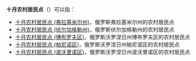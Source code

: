 '''十月农村居民点'''（{{lang-ru|Октябрьское сельское поселение}}）可以指：
* [[十月农村居民点_(弗拉基米尔州)|十月农村居民点 (弗拉基米尔州)]]，俄罗斯弗拉基米尔州的农村居民点
* [[十月农村居民点_(伏尔加格勒州)|十月农村居民点 (伏尔加格勒州)]]，俄罗斯伏尔加格勒州的农村居民点
* [[十月农村居民点_(博布罗夫区)|十月农村居民点 (博布罗夫区)]]，俄罗斯沃罗涅日州博布罗夫区的农村居民点
* [[十月农村居民点_(帕尼诺区)|十月农村居民点 (帕尼诺区)]]，俄罗斯沃罗涅日州帕尼诺区的农村居民点
* [[十月农村居民点_(波沃里诺区)|十月农村居民点 (波沃里诺区)]]，俄罗斯沃罗涅日州波沃里诺区的农村居民点

{{disambig|cat=俄语译名消歧义}}
